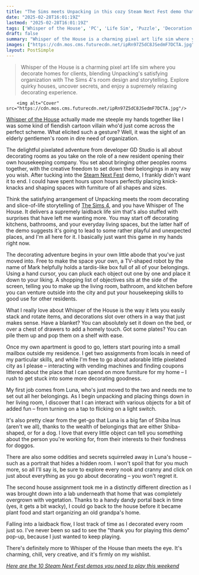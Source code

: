```yaml
---
title: "The Sims meets Unpacking in this cozy Steam Next Fest demo that could easily have eaten up hours of my free time"
date: "2025-02-28T16:01:19Z"
lastmod: "2025-02-28T16:01:19Z"
tags: ['Whisper of the House', 'PC', 'Life Sim', 'Puzzle', 'Decoration', 'Steam', 'Pixel Art']
draft: false
summary: "Whisper of the House is a charming pixel art life sim where you decorate homes for clients, blending Unpacking's satisfying organization with The Sims 4's room design and storytelling.  Explore quirky houses, uncover secrets, and enjoy a supremely relaxing decorating experience."
images: ["https://cdn.mos.cms.futurecdn.net/ipRn97Z5dC8JSedmF7DCTA.jpg"]
layout: PostSimple
---
```

> Whisper of the House is a charming pixel art life sim where you decorate homes for clients, blending Unpacking's satisfying organization with The Sims 4's room design and storytelling.  Explore quirky houses, uncover secrets, and enjoy a supremely relaxing decorating experience.


        <img alt="Cover" src="https://cdn.mos.cms.futurecdn.net/ipRn97Z5dC8JSedmF7DCTA.jpg"/>
        
[Whisper of the House](https://store.steampowered.com/app/2589500/Whisper_of_the_House/) actually made me steeple my hands together like I was some kind of fiendish cartoon villain who'd just come across the perfect scheme. What elicited such a gesture? Well, it was the sight of an elderly gentlemen's room in dire need of organization.

The delightful pixelated adventure from developer GD Studio is all about decorating rooms as you take on the role of a new resident opening their own housekeeping company. You set about bringing other peoples rooms together, with the creative freedom to set down their belongings in any way you wish. After tucking into the [Steam Next Fest](https://www.gamesradar.com/games/steam-next-fest-guide/) demo, I frankly didn't want it to end. I could have spent hours upon hours perfectly placing knick-knacks and shaping spaces with furniture of all shapes and sizes.

Think the satisfying arrangement of Unpacking meets the room decorating and slice-of-life storytelling of [The Sims 4](https://www.gamesradar.com/the-sims-4-guide/), and you have Whisper of The House. It delivers a supremely laidback life sim that's also stuffed with surprises that have left me wanting more. You may start off decorating kitchens, bathrooms, and your everyday living spaces, but the latter half of the demo suggests it's going to lead to some rather playful and unexpected places, and I'm all here for it. I basically just want this game in my hands right now.



The decorating adventure begins in your own little abode that you've just moved into. Free to make the space your own, a TV-shaped robot by the name of Mark helpfully holds a tardis-like box full of all of your belongings. Using a hand cursor, you can pluck each object out one by one and place it down to your liking. A shopping list of objectives sits at the side of the screen, telling you to make up the living room, bathroom, and kitchen before you can venture outside into the city and put your housekeeping skills to good use for other residents.

What I really love about Whisper of the House is the way it lets you easily stack and rotate items, and decorations slot over others in a way that just makes sense. Have a blanket? You can absolutely set it down on the bed, or over a chest of drawers to add a homely touch. Got some plates? You can pile them up and pop them on a shelf with ease.

Once my own apartment is good to go, letters start pouring into a small mailbox outside my residence. I get two assignments from locals in need of my particular skills, and while I'm free to go about adorable little pixelated city as I please – interacting with vending machines and finding coupons littered about the place that I can spend on more furniture for my home – I rush to get stuck into some more decorating goodness.



My first job comes from Luna, who's just moved to the two and needs me to set out all her belongings. As I begin unpacking and placing things down in her living room, I discover that I can interact with various objects for a bit of added fun – from turning on a tap to flicking on a light switch.

It's also pretty clear from the get-go that Luna is a big fan of Shiba Inus (aren't we all), thanks to the wealth of belongings that are either Shiba-shaped, or for a dog. I love that every little object can tell you something about the person you're working for, from their interests to their fondness for doggos.

There are also some oddities and secrets squirreled away in Luna's house – such as a portrait that hides a hidden room. I won't spoil that for you much more, so all I'll say is, be sure to explore every nook and cranny and click on just about everything as you go about decorating – you won't regret it.

The second house assignment took me in a distinctly different direction as I was brought down into a lab underneath that home that was completely overgrown with vegetation. Thanks to a handy dandy portal back in time (yes, it gets a bit wacky), I could go back to the house before it became plant food and start organizing an old grandpa's home.

Falling into a laidback flow, I lost track of time as I decorated every room just so. I've never been so sad to see the "thank you for playing this demo" pop-up, because I just wanted to keep playing.

There's definitely more to Whisper of the House than meets the eye. It's charming, chill, very creative, and it's firmly on my wishlist.

[<em>Here are the 10 Steam Next Fest demos you need to play this weekend</em>](https://www.gamesradar.com/games/the-10-steam-next-fest-demos-you-need-to-play-this-weekend/)
        